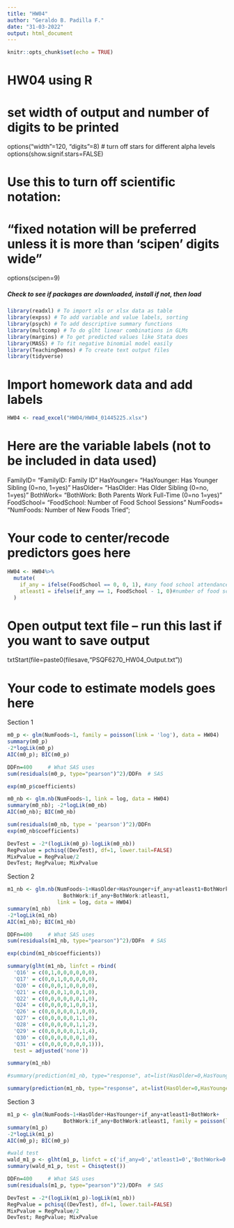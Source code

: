 ```yaml
---
title: "HW04"
author: "Geraldo B. Padilla F."
date: "31-03-2022"
output: html_document
---
```


```r
knitr::opts_chunk$set(echo = TRUE)
```

# HW04 using R

# set width of output and number of digits to be printed
options("width"=120, "digits"=8)
# turn off stars for different alpha levels
options(show.signif.stars=FALSE)

# Use this to turn off scientific notation: 
# "fixed notation will be preferred unless it is more than 'scipen' digits wide"
options(scipen=9)

#####  Check to see if packages are downloaded, install if not, then load  #####

```r
library(readxl) # To import xls or xlsx data as table
library(expss) # To add variable and value labels, sorting
library(psych) # To add descriptive summary functions
library(multcomp) # To do glht linear combinations in GLMs
library(margins) # To get predicted values like Stata does
library(MASS) # To fit negative binomial model easily
library(TeachingDemos) # To create text output files
library(tidyverse)
```

# Import homework data and add labels
```r
HW04 <- read_excel("HW04/HW04_01445225.xlsx")
```

# Here are the variable labels (not to be included in data used)
FamilyID=   "FamilyID: Family ID"
HasYounger= "HasYounger: Has Younger Sibling (0=no, 1=yes)"
HasOlder=   "HasOlder: Has Older Sibling (0=no, 1=yes)"
BothWork=   "BothWork: Both Parents Work Full-Time (0=no 1=yes)"
FoodSchool= "FoodSchool: Number of Food School Sessions"
NumFoods=   "NumFoods: Number of New Foods Tried";

# Your code to center/recode predictors goes here

```r
HW04 <- HW04%>%
  mutate(
    if_any = ifelse(FoodSchool == 0, 0, 1), #any food school attendance
    atleast1 = ifelse(if_any == 1, FoodSchool - 1, 0)#number of food school sessions attended past one
  )
```

# Open output text file -- run this last if you want to save output
txtStart(file=paste0(filesave,"PSQF6270_HW04_Output.txt"))

# Your code to estimate models goes here

Section 1

```r
m0_p <- glm(NumFoods~1, family = poisson(link = 'log'), data = HW04)
summary(m0_p)
-2*logLik(m0_p)
AIC(m0_p); BIC(m0_p)

DDFn=400     # What SAS uses
sum(residuals(m0_p, type="pearson")^2)/DDFn  # SAS

exp(m0_p$coefficients)

m0_nb <- glm.nb(NumFoods~1, link = log, data = HW04)
summary(m0_nb); -2*logLik(m0_nb)
AIC(m0_nb); BIC(m0_nb)

sum(residuals(m0_nb, type = 'pearson')^2)/DDFn
exp(m0_nb$coefficients)

DevTest = -2*(logLik(m0_p)-logLik(m0_nb))
RegPvalue = pchisq((DevTest), df=1, lower.tail=FALSE)
MixPvalue = RegPvalue/2
DevTest; RegPvalue; MixPvalue
```

Section 2

```r
m1_nb <- glm.nb(NumFoods~1+HasOlder+HasYounger+if_any+atleast1+BothWork+
                  BothWork:if_any+BothWork:atleast1,
                link = log, data = HW04)
summary(m1_nb)
-2*logLik(m1_nb)
AIC(m1_nb); BIC(m1_nb)

DDFn=400     # What SAS uses
sum(residuals(m1_nb, type="pearson")^2)/DDFn  # SAS

exp(cbind(m1_nb$coefficients))

summary(glht(m1_nb, linfct = rbind(
  'Q16' = c(0,1,0,0,0,0,0,0),
  'Q17' = c(0,0,1,0,0,0,0,0),
  'Q20' = c(0,0,0,1,0,0,0,0),
  'Q21' = c(0,0,0,1,0,0,1,0),
  'Q22' = c(0,0,0,0,0,0,1,0),
  'Q24' = c(0,0,0,0,1,0,0,1),
  'Q26' = c(0,0,0,0,0,1,0,0),
  'Q27' = c(0,0,0,0,0,1,1,0),
  'Q28' = c(0,0,0,0,0,1,1,2),
  'Q29' = c(0,0,0,0,0,1,1,4),
  'Q30' = c(0,0,0,0,0,0,1,0),
  'Q31' = c(0,0,0,0,0,0,0,1))),
  test = adjusted('none'))

summary(m1_nb)

#summary(prediction(m1_nb, type="response", at=list(HasOlder=0,HasYounger=0,if_any=0,atleast1=0,BothWork=1)))$Prediction

summary(prediction(m1_nb, type="response", at=list(HasOlder=0,HasYounger=0,if_any=1,atleast1=c(0,2,4),BothWork=c(0,1))))
```

Section 3

```r
m1_p <- glm(NumFoods~1+HasOlder+HasYounger+if_any+atleast1+BothWork+
                  BothWork:if_any+BothWork:atleast1, family = poisson(link = 'log'), data = HW04)
summary(m1_p)
-2*logLik(m1_p)
AIC(m0_p); BIC(m0_p)

#wald test
wald_m1_p <- glht(m1_p, linfct = c('if_any=0','atleast1=0','BothWork=0','if_any:BothWork=0','atleast1:BothWork=0'))
summary(wald_m1_p, test = Chisqtest())

DDFn=400     # What SAS uses
sum(residuals(m1_p, type="pearson")^2)/DDFn  # SAS

DevTest = -2*(logLik(m1_p)-logLik(m1_nb))
RegPvalue = pchisq((DevTest), df=1, lower.tail=FALSE)
MixPvalue = RegPvalue/2
DevTest; RegPvalue; MixPvalue
```